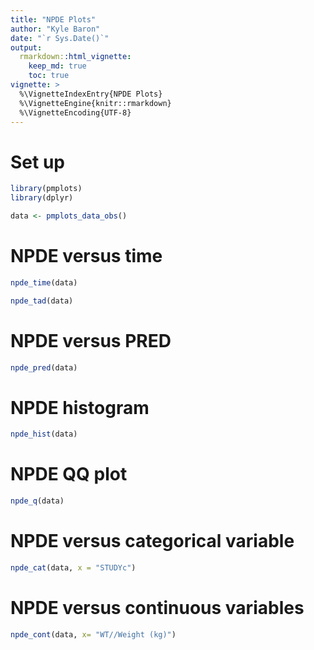 ```yaml
---
title: "NPDE Plots"
author: "Kyle Baron"
date: "`r Sys.Date()`"
output: 
  rmarkdown::html_vignette: 
    keep_md: true
    toc: true
vignette: >
  %\VignetteIndexEntry{NPDE Plots}
  %\VignetteEngine{knitr::rmarkdown}
  %\VignetteEncoding{UTF-8}
---
```



# Set up
```r
library(pmplots)
library(dplyr)

data <- pmplots_data_obs()
```

# NPDE versus time
```r
npde_time(data)

npde_tad(data)
```


# NPDE versus PRED

```r
npde_pred(data)
```


# NPDE histogram
```r
npde_hist(data)
```

# NPDE QQ plot
```r
npde_q(data)
```

# NPDE versus categorical variable

```r
npde_cat(data, x = "STUDYc")
```

# NPDE versus continuous variables

```r
npde_cont(data, x= "WT//Weight (kg)")
```


